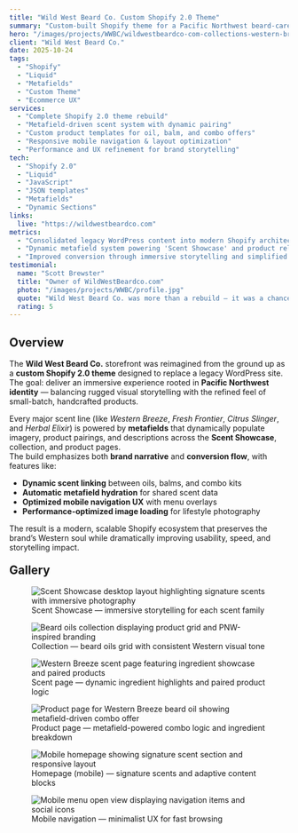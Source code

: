 ```yaml
---
title: "Wild West Beard Co. Custom Shopify 2.0 Theme"
summary: "Custom-built Shopify theme for a Pacific Northwest beard-care brand — combining immersive scent storytelling, metafield automation, and rugged Western aesthetics."
hero: "/images/projects/WWBC/wildwestbeardco-com-collections-western-breeze-20251024-130137.png"
client: "Wild West Beard Co."
date: 2025-10-24
tags:
  - "Shopify"
  - "Liquid"
  - "Metafields"
  - "Custom Theme"
  - "Ecommerce UX"
services:
  - "Complete Shopify 2.0 theme rebuild"
  - "Metafield-driven scent system with dynamic pairing"
  - "Custom product templates for oil, balm, and combo offers"
  - "Responsive mobile navigation & layout optimization"
  - "Performance and UX refinement for brand storytelling"
tech:
  - "Shopify 2.0"
  - "Liquid"
  - "JavaScript"
  - "JSON templates"
  - "Metafields"
  - "Dynamic Sections"
links:
  live: "https://wildwestbeardco.com"
metrics:
  - "Consolidated legacy WordPress content into modern Shopify architecture"
  - "Dynamic metafield system powering 'Scent Showcase' and product relationships"
  - "Improved conversion through immersive storytelling and simplified UX"
testimonial:
  name: "Scott Brewster"
  title: "Owner of WildWestBeardco.com"
  photo: "/images/projects/WWBC/profile.jpg"
  quote: "Wild West Beard Co. was more than a rebuild — it was a chance to merge brand mythology, user experience, and technical craftsmanship into a single cohesive story. Every scent, section, and image was designed to breathe authenticity."
  rating: 5
---
```


## Overview

The **Wild West Beard Co.** storefront was reimagined from the ground up as a **custom Shopify 2.0 theme** designed to replace a legacy WordPress site.  
The goal: deliver an immersive experience rooted in **Pacific Northwest identity** — balancing rugged visual storytelling with the refined feel of small-batch, handcrafted products.

Every major scent line (like *Western Breeze*, *Fresh Frontier*, *Citrus Slinger*, and *Herbal Elixir*) is powered by **metafields** that dynamically populate imagery, product pairings, and descriptions across the **Scent Showcase**, collection, and product pages.  
The build emphasizes both **brand narrative** and **conversion flow**, with features like:

- **Dynamic scent linking** between oils, balms, and combo kits  
- **Automatic metafield hydration** for shared scent data  
- **Optimized mobile navigation UX** with menu overlays  
- **Performance-optimized image loading** for lifestyle photography  

The result is a modern, scalable Shopify ecosystem that preserves the brand’s Western soul while dramatically improving usability, speed, and storytelling impact.



<h2 style="margin-top:20px;">Gallery</h2>
<div class="case-gallery-castle">
  <figure class="tile">
    <img
      src="/images/projects/WWBC/02-scent-showcase-desktop.png"
      alt="Scent Showcase desktop layout highlighting signature scents with immersive photography"
      loading="lazy"
      decoding="async"
      data-full="/images/projects/WWBC/02-scent-showcase-desktop.png"
    />
    <figcaption>Scent Showcase — immersive storytelling for each scent family</figcaption>
  </figure>

  <figure class="tile">
    <img
      src="/images/projects/WWBC/wildwestbeardco-com-collections-beard-oils-20251024-130436.png"
      alt="Beard oils collection displaying product grid and PNW-inspired branding"
      loading="lazy"
      decoding="async"
      data-full="/images/projects/WWBC/wildwestbeardco-com-collections-beard-oils-20251024-130436.png"
    />
    <figcaption>Collection — beard oils grid with consistent Western visual tone</figcaption>
  </figure>

  <figure class="tile">
    <img
      src="/images/projects/WWBC/wildwestbeardco-com-collections-western-breeze-20251024-130137.png"
      alt="Western Breeze scent page featuring ingredient showcase and paired products"
      loading="lazy"
      decoding="async"
      data-full="/images/projects/WWBC/wildwestbeardco-com-collections-western-breeze-20251024-130137.png"
    />
    <figcaption>Scent page — dynamic ingredient highlights and paired product logic</figcaption>
  </figure>

  <figure class="tile">
    <img
      src="/images/projects/WWBC/wildwestbeardco-com-products-western-breeze-1oz-30ml-20251024-130421.png"
      alt="Product page for Western Breeze beard oil showing metafield-driven combo offer"
      loading="lazy"
      decoding="async"
      data-full="/images/projects/WWBC/wildwestbeardco-com-products-western-breeze-1oz-30ml-20251024-130421.png"
    />
    <figcaption>Product page — metafield-powered combo logic and ingredient breakdown</figcaption>
  </figure>

  <figure class="tile">
    <img
      src="/images/projects/WWBC/04-home-mobile.png"
      alt="Mobile homepage showing signature scent section and responsive layout"
      loading="lazy"
      decoding="async"
      data-full="/images/projects/WWBC/04-home-mobile.png"
    />
    <figcaption>Homepage (mobile) — signature scents and adaptive content blocks</figcaption>
  </figure>

  <figure class="tile">
    <img
      src="/images/projects/WWBC/05-mobile-menu-open.png"
      alt="Mobile menu open view displaying navigation items and social icons"
      loading="lazy"
      decoding="async"
      data-full="/images/projects/WWBC/05-mobile-menu-open.png"
    />
    <figcaption>Mobile navigation — minimalist UX for fast browsing</figcaption>
  </figure>
</div>
